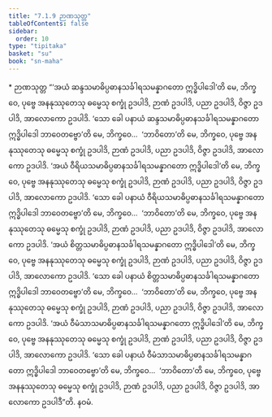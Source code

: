 ```yaml
---
title: "7.1.9 ဉာဏသုတ္တ"
tableOfContents: false
sidebar:
  order: 10
type: "tipitaka"
basket: "su"
book: "sn-maha"
---
```



<DynamicBreadcrumb />

<Paragraph type="center" book="sn-maha">
* ဉာဏသုတ္တ
</Paragraph>

<Division number="821" book="sn-maha">

<Paragraph number="1360" book="sn-maha">
“‘အယံ ဆန္ဒသမာဓိပ္ပဓာနသင်္ခါရသမန္နာဂတော ဣဒ္ဓိပါဒေါ’တိ မေ, ဘိက္ခဝေ, ပုဗ္ဗေ အနနုဿုတေသု ဓမ္မေသု စက္ခုံ ဥဒပါဒိ, ဉာဏံ ဥဒပါဒိ, ပညာ ဥဒပါဒိ, ဝိဇ္ဇာ ဥဒပါဒိ, အာလောကော ဥဒပါဒိ. ‘သော ခေါ ပနာယံ ဆန္ဒသမာဓိပ္ပဓာနသင်္ခါရသမန္နာဂတော ဣဒ္ဓိပါဒေါ ဘာဝေတဗ္ဗော’တိ မေ, ဘိက္ခဝေ…  ‘ဘာဝိတော’တိ မေ, ဘိက္ခဝေ, ပုဗ္ဗေ အနနုဿုတေသု ဓမ္မေသု စက္ခုံ ဥဒပါဒိ, ဉာဏံ ဥဒပါဒိ, ပညာ ဥဒပါဒိ, ဝိဇ္ဇာ ဥဒပါဒိ, အာလောကော ဥဒပါဒိ.
</Paragraph>

<Paragraph number="1361" book="sn-maha">
‘အယံ ဝီရိယသမာဓိပ္ပဓာနသင်္ခါရသမန္နာဂတော ဣဒ္ဓိပါဒေါ’တိ မေ, ဘိက္ခဝေ, ပုဗ္ဗေ အနနုဿုတေသု ဓမ္မေသု စက္ခုံ ဥဒပါဒိ, ဉာဏံ ဥဒပါဒိ, ပညာ ဥဒပါဒိ, ဝိဇ္ဇာ ဥဒပါဒိ, အာလောကော ဥဒပါဒိ. ‘သော ခေါ ပနာယံ ဝီရိယသမာဓိပ္ပဓာနသင်္ခါရသမန္နာဂတော ဣဒ္ဓိပါဒေါ ဘာဝေတဗ္ဗော’တိ မေ, ဘိက္ခဝေ…  ‘ဘာဝိတော’တိ မေ, ဘိက္ခဝေ, ပုဗ္ဗေ အနနုဿုတေသု ဓမ္မေသု စက္ခုံ ဥဒပါဒိ, ဉာဏံ ဥဒပါဒိ, ပညာ ဥဒပါဒိ, ဝိဇ္ဇာ ဥဒပါဒိ, အာလောကော ဥဒပါဒိ.
</Paragraph>

<Paragraph number="1362" book="sn-maha">
‘အယံ စိတ္တသမာဓိပ္ပဓာနသင်္ခါရသမန္နာဂတော ဣဒ္ဓိပါဒေါ’တိ မေ, ဘိက္ခဝေ, ပုဗ္ဗေ အနနုဿုတေသု ဓမ္မေသု စက္ခုံ ဥဒပါဒိ, ဉာဏံ ဥဒပါဒိ, ပညာ ဥဒပါဒိ, ဝိဇ္ဇာ ဥဒပါဒိ, အာလောကော ဥဒပါဒိ. ‘သော ခေါ ပနာယံ စိတ္တသမာဓိပ္ပဓာနသင်္ခါရသမန္နာဂတော ဣဒ္ဓိပါဒေါ ဘာဝေတဗ္ဗော’တိ မေ, ဘိက္ခဝေ…  ‘ဘာဝိတော’တိ မေ, ဘိက္ခဝေ, ပုဗ္ဗေ အနနုဿုတေသု ဓမ္မေသု စက္ခုံ ဥဒပါဒိ, ဉာဏံ ဥဒပါဒိ, ပညာ ဥဒပါဒိ, ဝိဇ္ဇာ ဥဒပါဒိ, အာလောကော ဥဒပါဒိ.
</Paragraph>

<Paragraph number="1363" book="sn-maha">
‘အယံ ဝီမံသာသမာဓိပ္ပဓာနသင်္ခါရသမန္နာဂတော ဣဒ္ဓိပါဒေါ’တိ မေ, ဘိက္ခဝေ, ပုဗ္ဗေ အနနုဿုတေသု ဓမ္မေသု စက္ခုံ ဥဒပါဒိ, ဉာဏံ ဥဒပါဒိ, ပညာ ဥဒပါဒိ, ဝိဇ္ဇာ ဥဒပါဒိ, အာလောကော ဥဒပါဒိ. ‘သော ခေါ ပနာယံ ဝီမံသာသမာဓိပ္ပဓာနသင်္ခါရသမန္နာဂတော ဣဒ္ဓိပါဒေါ ဘာဝေတဗ္ဗော’တိ မေ, ဘိက္ခဝေ…  ‘ဘာဝိတော’တိ မေ, ဘိက္ခဝေ, ပုဗ္ဗေ အနနုဿုတေသု ဓမ္မေသု စက္ခုံ ဥဒပါဒိ, ဉာဏံ ဥဒပါဒိ, ပညာ ဥဒပါဒိ, ဝိဇ္ဇာ ဥဒပါဒိ, အာလောကော ဥဒပါဒီ”တိ.

</Paragraph>
</Division>

<Paragraph number="1364" type="center" book="sn-maha">
နဝမံ.
</Paragraph>